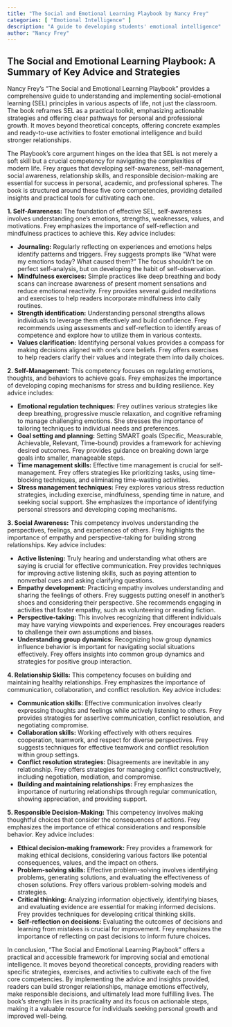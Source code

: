 ```yaml
---
title: "The Social and Emotional Learning Playbook by Nancy Frey"
categories: [ "Emotional Intelligence" ]
description: "A guide to developing students' emotional intelligence"
author: "Nancy Frey"
---
```

## The Social and Emotional Learning Playbook: A Summary of Key Advice and Strategies

Nancy Frey's "The Social and Emotional Learning Playbook" provides a comprehensive guide to understanding and implementing social-emotional learning (SEL) principles in various aspects of life, not just the classroom.  The book reframes SEL as a practical toolkit, emphasizing actionable strategies and offering clear pathways for personal and professional growth. It moves beyond theoretical concepts, offering concrete examples and ready-to-use activities to foster emotional intelligence and build stronger relationships.

The Playbook's core argument hinges on the idea that SEL is not merely a soft skill but a crucial competency for navigating the complexities of modern life.  Frey argues that developing self-awareness, self-management, social awareness, relationship skills, and responsible decision-making are essential for success in personal, academic, and professional spheres. The book is structured around these five core competencies, providing detailed insights and practical tools for cultivating each one.

**1. Self-Awareness:** The foundation of effective SEL, self-awareness involves understanding one's emotions, strengths, weaknesses, values, and motivations. Frey emphasizes the importance of self-reflection and mindfulness practices to achieve this.  Key advice includes:

* **Journaling:** Regularly reflecting on experiences and emotions helps identify patterns and triggers.  Frey suggests prompts like “What were my emotions today? What caused them?”  The focus shouldn't be on perfect self-analysis, but on developing the habit of self-observation.
* **Mindfulness exercises:**  Simple practices like deep breathing and body scans can increase awareness of present moment sensations and reduce emotional reactivity.  Frey provides several guided meditations and exercises to help readers incorporate mindfulness into daily routines.
* **Strength identification:** Understanding personal strengths allows individuals to leverage them effectively and build confidence.  Frey recommends using assessments and self-reflection to identify areas of competence and explore how to utilize them in various contexts.
* **Values clarification:**  Identifying personal values provides a compass for making decisions aligned with one's core beliefs.  Frey offers exercises to help readers clarify their values and integrate them into daily choices.

**2. Self-Management:** This competency focuses on regulating emotions, thoughts, and behaviors to achieve goals.  Frey emphasizes the importance of developing coping mechanisms for stress and building resilience.  Key advice includes:

* **Emotional regulation techniques:**  Frey outlines various strategies like deep breathing, progressive muscle relaxation, and cognitive reframing to manage challenging emotions.  She stresses the importance of tailoring techniques to individual needs and preferences.
* **Goal setting and planning:**  Setting SMART goals (Specific, Measurable, Achievable, Relevant, Time-bound) provides a framework for achieving desired outcomes.  Frey provides guidance on breaking down large goals into smaller, manageable steps.
* **Time management skills:**  Effective time management is crucial for self-management.  Frey offers strategies like prioritizing tasks, using time-blocking techniques, and eliminating time-wasting activities.
* **Stress management techniques:**  Frey explores various stress reduction strategies, including exercise, mindfulness, spending time in nature, and seeking social support.  She emphasizes the importance of identifying personal stressors and developing coping mechanisms.


**3. Social Awareness:** This competency involves understanding the perspectives, feelings, and experiences of others. Frey highlights the importance of empathy and perspective-taking for building strong relationships.  Key advice includes:

* **Active listening:**  Truly hearing and understanding what others are saying is crucial for effective communication.  Frey provides techniques for improving active listening skills, such as paying attention to nonverbal cues and asking clarifying questions.
* **Empathy development:**  Practicing empathy involves understanding and sharing the feelings of others. Frey suggests putting oneself in another's shoes and considering their perspective.  She recommends engaging in activities that foster empathy, such as volunteering or reading fiction.
* **Perspective-taking:**  This involves recognizing that different individuals may have varying viewpoints and experiences.  Frey encourages readers to challenge their own assumptions and biases.
* **Understanding group dynamics:**  Recognizing how group dynamics influence behavior is important for navigating social situations effectively.  Frey offers insights into common group dynamics and strategies for positive group interaction.

**4. Relationship Skills:** This competency focuses on building and maintaining healthy relationships.  Frey emphasizes the importance of communication, collaboration, and conflict resolution.  Key advice includes:

* **Communication skills:**  Effective communication involves clearly expressing thoughts and feelings while actively listening to others. Frey provides strategies for assertive communication, conflict resolution, and negotiating compromise.
* **Collaboration skills:**  Working effectively with others requires cooperation, teamwork, and respect for diverse perspectives.  Frey suggests techniques for effective teamwork and conflict resolution within group settings.
* **Conflict resolution strategies:**  Disagreements are inevitable in any relationship.  Frey offers strategies for managing conflict constructively, including negotiation, mediation, and compromise.
* **Building and maintaining relationships:**  Frey emphasizes the importance of nurturing relationships through regular communication, showing appreciation, and providing support.


**5. Responsible Decision-Making:**  This competency involves making thoughtful choices that consider the consequences of actions.  Frey emphasizes the importance of ethical considerations and responsible behavior.  Key advice includes:

* **Ethical decision-making framework:**  Frey provides a framework for making ethical decisions, considering various factors like potential consequences, values, and the impact on others.
* **Problem-solving skills:**  Effective problem-solving involves identifying problems, generating solutions, and evaluating the effectiveness of chosen solutions.  Frey offers various problem-solving models and strategies.
* **Critical thinking:**  Analyzing information objectively, identifying biases, and evaluating evidence are essential for making informed decisions.  Frey provides techniques for developing critical thinking skills.
* **Self-reflection on decisions:**  Evaluating the outcomes of decisions and learning from mistakes is crucial for improvement.  Frey emphasizes the importance of reflecting on past decisions to inform future choices.


In conclusion, "The Social and Emotional Learning Playbook" offers a practical and accessible framework for improving social and emotional intelligence.  It moves beyond theoretical concepts, providing readers with specific strategies, exercises, and activities to cultivate each of the five core competencies. By implementing the advice and insights provided, readers can build stronger relationships, manage emotions effectively, make responsible decisions, and ultimately lead more fulfilling lives. The book's strength lies in its practicality and its focus on actionable steps, making it a valuable resource for individuals seeking personal growth and improved well-being.

